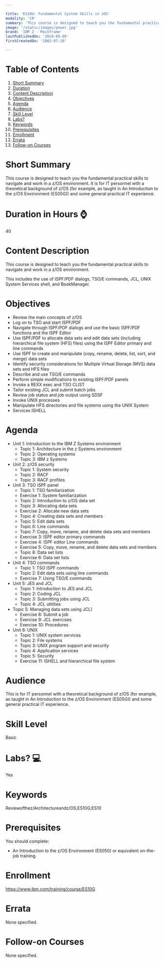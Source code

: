 ```yaml
---

title: 'ES10G: Fundamental System Skills in zOS'
modality: 'CR'
summary: 'This course is designed to teach you the fundamental practical skills to navigate and work in a zOS environment. It is for IT personnel with a theoretical background of zOS, for example, as taught in An Introduction to the zOS Environment ES05G, and some general practical IT experience.'
image: '/static/images/power.jpg'
brand: 'IBM Z - Mainframe'
lastPublishedOn: '2019-09-09'
firstCreatedOn: '2002-07-20'

---
```

# Table of Contents
1.  [Short Summary](#short-summary)
2.  [Duration](#duration-in-hours-)
3.  [Content Description](#content-description)
4.  [Objectives](#objectives)
5.  [Agenda](#agenda)
6.  [Audience](#audience)
7.  [Skill Level](#skill-level)
8.  [Labs?](#labs-)
9.  [Keywords](#keywords)
10. [Prerequisites](#prerequisites)
11. [Enrollment](#enrollment)
12. [Errata](#errata)
13. [Follow-on Courses](#follow-on-courses)

# Short Summary
This course is designed to teach you the fundamental practical skills to navigate and work in a z/OS environment. It is for IT personnel with a theoretical background of z/OS (for example, as taught in An Introduction to the z/OS Environment (ES05G)) and some general practical IT experience.

# Duration in Hours ⌚
40

# Content Description
This course is designed to teach you the fundamental practical skills to navigate and work in a z/OS environment.

This includes the use of ISPF/PDF dialogs, TSO/E commands, JCL, UNIX System Services shell, and BookManager.

# Objectives
*   Review the main concepts of z/OS
*   Log on to TSO and start ISPF/PDF
*   Navigate through ISPF/PDF dialogs and use the basic ISPF/PDF functions and the ISPF Editor
*   Use ISPF/PDF to allocate data sets and edit data sets (including hierarchical file system (HFS) files) using the ISPF Editor primary and line commands
*   Use ISPF to create and manipulate (copy, rename, delete, list, sort, and merge) data sets
*   Identify security considerations for Multiple Virtual Storage (MVS) data sets and HFS files
*   Describe and use TSO/E commands
*   Perform simple modifications to existing ISPF/PDF panels
*   Invoke a REXX exec and TSO CLIST
*   Tailor existing JCL and submit batch jobs
*   Review job status and job output using SDSF
*   Invoke UNIX processes
*   Manipulate HFS directories and file systems using the UNIX System
*   Services ISHELL

# Agenda
*   Unit 1: Introduction to the IBM Z Systems environment
	*   Topic 1: Architecture in the z Systems environment
	*   Topic 2: Operating systems
	*   Topic 3: IBM z Systems 
*   Unit 2: z/OS security
	*   Topic 1: System security
	*   Topic 2: RACF
	*   Topic 3: RACF profiles 
*   Unit 3: TSO ISPF panel
	*   Topic 1: TSO familiarization
	*   Exercise 1: System familiarization
	*   Topic 2: Introduction to z/OS data set
	*   Topic 3: Allocating data sets 
	*   Exercise 2: Allocate new data sets
	*   Topic 4: Creating data sets and members
	*   Topic 5: Edit data sets 
	*   Topic 6: Line commands
	*   Topic 7: Copy, move, rename, and delete data sets and members
	*   Exercise 3: ISPF editor primary commands
	*   Exercise 4: ISPF editor Line commands
	*   Exercise 5: Copy, move, rename, and delete data sets and members
	*   Topic 8: Data set lists
	*   Exercise 6: Data set lists 
*   Unit 4: TSO commands
	*   Topic 1: TSO ISPF commands
	*   Topic 2: Edit data sets using line commands 
	*   Exercise 7: Using TSO/E commands 
*   Unit 5: JES and JCL
	*   Topic 1: Introduction to JES and JCL
	*   Topic 2: Coding JCL
	*   Topic 3: Submitting jobs using JCL
	*   Topic 4: JCL utilities
*   Topic 5: Managing data sets using JCL) 
	*   Exercise 8: Submit a job
	*   Exercise 9: JCL exercises 
	*   Exercise 10: Procedures 
*   Unit 6: UNIX
	*   Topic 1: UNIX system services
	*   Topic 2: File systems 
	*   Topic 3: UNIX program support and security 
	*   Topic 4: Application services
	*   Topic 5: Security
	*   Exercise 11: ISHELL and hierarchical file system

# Audience
This is for IT personnel with a theoretical background of z/OS (for example, as taught in An Introduction to the z/OS Environment (ES05G)) and some general practical IT experience.

# Skill Level
Basic

# Labs? 💻
Yes

# Keywords
Reviewofthez/Architectureandz/OS;ES10G;ES10

# Prerequisites
You should complete:
*   An Introduction to the z/OS Environment (ES050) or equivalent on-the-job training.

# Enrollment
https://www.ibm.com/training/course/ES10G

# Errata
None specified.

# Follow-on Courses
None specified.
